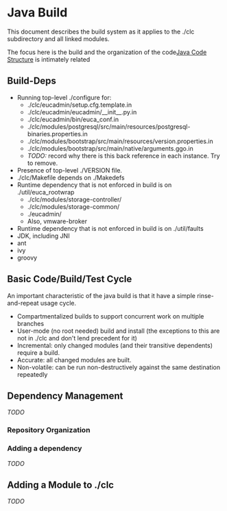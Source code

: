= Java Build =
This document describes the build system as it applies to the ./clc subdirectory and all linked modules.

The focus here is the build and the organization of the code<ref name="source">[[general-architecture-java-code-structure|Java Code Structure]] is intimately related

== Build-Deps ==
* Running top-level ./configure for:
** ./clc/eucadmin/setup.cfg.template.in
** ./clc/eucadmin/eucadmin/__init__.py.in
** ./clc/eucadmin/bin/euca_conf.in
** ./clc/modules/postgresql/src/main/resources/postgresql-binaries.properties.in
** ./clc/modules/bootstrap/src/main/resources/version.properties.in
** ./clc/modules/bootstrap/src/main/native/arguments.ggo.in
** ''TODO:''  record why there is this back reference in each instance.  Try to remove.
* Presence of top-level ./VERSION file.
* ./clc/Makefile depends on ./Makedefs
* Runtime dependency that is not enforced in build is on ./util/euca_rootwrap
** ./clc/modules/storage-controller/
** ./clc/modules/storage-common/
** ./eucadmin/
** Also, vmware-broker
* Runtime dependency that is not enforced in build is on ./util/faults
* JDK, including JNI
* ant
* ivy
* groovy

== Basic Code/Build/Test Cycle ==
An important characteristic of the java build is that it have a simple rinse-and-repeat usage cycle.
* Compartmentalized builds to support concurrent work on multiple branches
* User-mode (no root needed) build and install (the exceptions to this are not in ./clc and don't lend precedent for it)
* Incremental:  only changed modules (and their transitive dependents) require a build.
* Accurate:  all changed modules are built.
* Non-volatile:  can be run non-destructively against the same destination repeatedly

== Dependency Management ==
''TODO''

=== Repository Organization ===

=== Adding a dependency ===
''TODO''

== Adding a Module to ./clc ==
''TODO''

